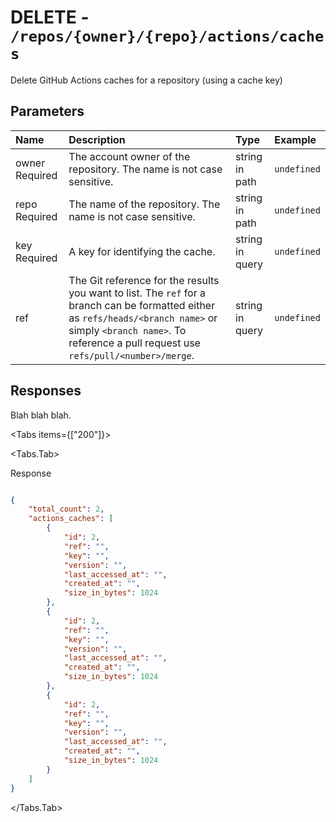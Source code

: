 
# DELETE - `/repos/{owner}/{repo}/actions/caches`

Delete GitHub Actions caches for a repository (using a cache key)

## Parameters

| Name | Description | Type | Example |
| :---- | :---- | :---- | :---- |
| owner <span class="bg-blue-100 text-blue-800 text-xs font-medium me-2 px-2.5 py-0.5 rounded dark:bg-blue-900 dark:text-blue-300">Required</span> | The account owner of the repository. The name is not case sensitive. | string in path | `undefined` |
| repo <span class="bg-blue-100 text-blue-800 text-xs font-medium me-2 px-2.5 py-0.5 rounded dark:bg-blue-900 dark:text-blue-300">Required</span> | The name of the repository. The name is not case sensitive. | string in path | `undefined` |
| key <span class="bg-blue-100 text-blue-800 text-xs font-medium me-2 px-2.5 py-0.5 rounded dark:bg-blue-900 dark:text-blue-300">Required</span> | A key for identifying the cache. | string in query | `undefined` |
| ref  | The Git reference for the results you want to list. The `ref` for a branch can be formatted either as `refs/heads/<branch name>` or simply `<branch name>`. To reference a pull request use `refs/pull/<number>/merge`. | string in query | `undefined` |

## Responses

Blah blah blah.

<Tabs items={["200"]}>

<Tabs.Tab>

Response

```json

{
    "total_count": 2,
    "actions_caches": [
        {
            "id": 2,
            "ref": "",
            "key": "",
            "version": "",
            "last_accessed_at": "",
            "created_at": "",
            "size_in_bytes": 1024
        },
        {
            "id": 2,
            "ref": "",
            "key": "",
            "version": "",
            "last_accessed_at": "",
            "created_at": "",
            "size_in_bytes": 1024
        },
        {
            "id": 2,
            "ref": "",
            "key": "",
            "version": "",
            "last_accessed_at": "",
            "created_at": "",
            "size_in_bytes": 1024
        }
    ]
}

```

</Tabs.Tab>

</Tabs>